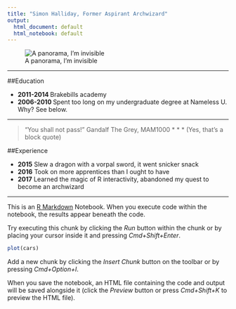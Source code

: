 ```yaml
---
title: "Simon Halliday, Former Aspirant Archwizard"
output:
  html_document: default
  html_notebook: default
---
```


![A panorama, I'm invisible](more/panorama.jpg)

* * * 
##Education

- **2011-2014 ** Brakebills academy
- **2006-2010 ** Spent too long on my undergraduate degree at Nameless U. Why? See below. 

* * * 
>"You shall not pass!" Gandalf The Grey, MAM1000
* * * 
(Yes, that's a block quote)

##Experience

- **2015** Slew a dragon with a vorpal sword, it went snicker snack
- **2016** Took on more apprentices than I ought to have
- **2017** Learned the magic of R interactivity, abandoned my quest to become an archwizard



* * *

This is an [R Markdown](http://rmarkdown.rstudio.com) Notebook. When you execute code within the notebook, the results appear beneath the code. 

Try executing this chunk by clicking the *Run* button within the chunk or by placing your cursor inside it and pressing *Cmd+Shift+Enter*. 

```r
plot(cars)
```

Add a new chunk by clicking the *Insert Chunk* button on the toolbar or by pressing *Cmd+Option+I*.

When you save the notebook, an HTML file containing the code and output will be saved alongside it (click the *Preview* button or press *Cmd+Shift+K* to preview the HTML file).
